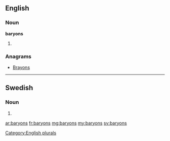 ==English==

===Noun===
'''baryons'''

# {{plural of|baryon}}

===Anagrams===
* [[Brayons#English|Brayons]]

[[Category:English plurals]]

----

==Swedish==

===Noun===
{{infl|sv|noun form}}

# {{sv-noun-form-indef-gen|baryon}}

[[ar:baryons]]
[[fr:baryons]]
[[mg:baryons]]
[[my:baryons]]
[[sv:baryons]]